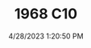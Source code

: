 ---
width: 4000
height: 6000
title: 1968 C10
description: Pro Street modified 1968 Chevrolet C10 pickup.
date: 4/28/2023 1:20:50 PM
cameraMake: Sony
cameraModel: ILCE-7M3
lens: 24-70mm F2.8 DG DN | Art 019
settingsfStop: f/2.8
settingsISO: ISO 125
settingsShutter: 1/1000
settingsFocalLength: 45 mm
---